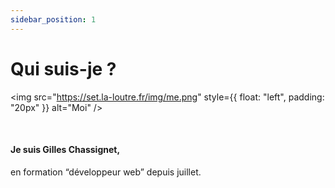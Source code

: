 ```yaml
---
sidebar_position: 1
---
```


# Qui suis-je ?

<img src="https://set.la-loutre.fr/img/me.png" style={{ float: "left", padding: "20px" }} alt="Moi" />

<br />

#### Je suis Gilles Chassignet,

en formation “développeur web” depuis juillet.
